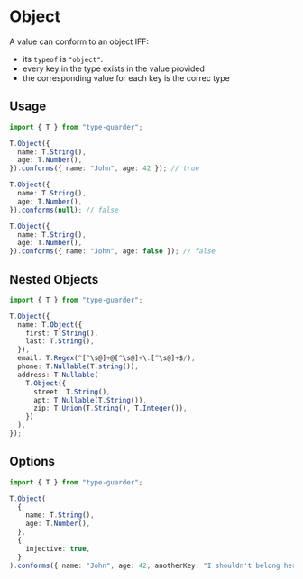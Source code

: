 # Object

A value can conform to an object IFF:

- its `typeof` is `"object"`.
- every key in the type exists in the value provided
- the corresponding value for each key is the correc type

## Usage

```ts copy
import { T } from "type-guarder";

T.Object({
  name: T.String(),
  age: T.Number(),
}).conforms({ name: "John", age: 42 }); // true

T.Object({
  name: T.String(),
  age: T.Number(),
}).conforms(null); // false

T.Object({
  name: T.String(),
  age: T.Number(),
}).conforms({ name: "John", age: false }); // false
```

## Nested Objects

```ts copy
import { T } from "type-guarder";

T.Object({
  name: T.Object({
    first: T.String(),
    last: T.String(),
  }),
  email: T.Regex(^[^\s@]+@[^\s@]+\.[^\s@]+$/),
  phone: T.Nullable(T.string()),
  address: T.Nullable(
    T.Object({
      street: T.String(),
      apt: T.Nullable(T.String()),
      zip: T.Union(T.String(), T.Integer()),
    })
  ),
});
```

## Options

```ts copy
import { T } from "type-guarder";

T.Object(
  {
    name: T.String(),
    age: T.Number(),
  },
  {
    injective: true,
  }
).conforms({ name: "John", age: 42, anotherKey: "I shouldn't belong here." }); // false
```
